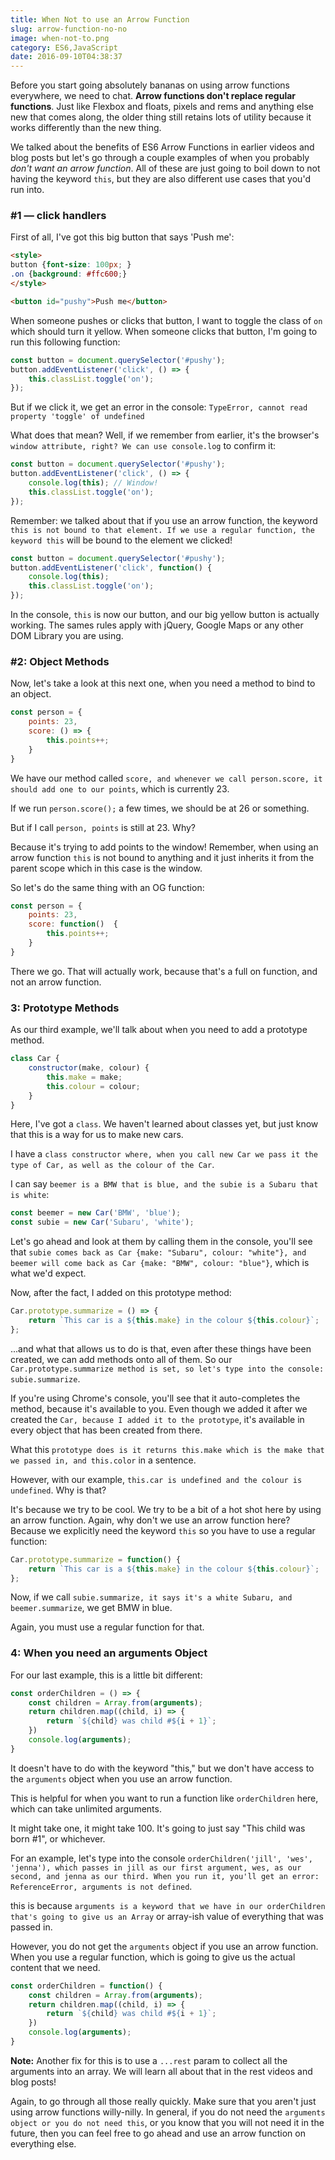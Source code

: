```yaml
---
title: When Not to use an Arrow Function
slug: arrow-function-no-no
image: when-not-to.png
category: ES6,JavaScript
date: 2016-09-10T04:38:37
---
```


Before you start going absolutely bananas on using arrow functions everywhere, we need to chat. **Arrow functions don't replace regular functions**. Just like Flexbox and floats, pixels and rems and anything else new that comes along, the older thing still retains lots of utility because it works differently than the new thing.

We talked about the benefits of ES6 Arrow Functions in earlier videos and blog posts but let's go through a couple examples of when you probably <em>don't want an arrow function</em>. All of these are just going to boil down to not having the keyword `this`, but they are also different use cases that you'd run into.

<h3>#1 — click handlers</h3>

First of all, I've got this big button that says 'Push me':


```html
<style>
button {font-size: 100px; }
.on {background: #ffc600;}
</style>

<button id="pushy">Push me</button>

```

When someone pushes or clicks that button, I want to toggle the class of `on` which should turn it yellow. When someone clicks that button, I'm going to run this following function:


```js
const button = document.querySelector('#pushy');
button.addEventListener('click', () => {
    this.classList.toggle('on');
});

```

But if we click it, we get an error in the console: `TypeError, cannot read property 'toggle' of undefined`

What does that mean? Well, if we remember from earlier, it's the browser's `window attribute, right? We can use console.log` to confirm it:


```js
const button = document.querySelector('#pushy');
button.addEventListener('click', () => {
    console.log(this); // Window!
    this.classList.toggle('on');
});

```

Remember: we talked about that if you use an arrow function, the keyword `this is not bound to that element. If we use a regular function, the keyword this` will be bound to the element we clicked!


```js
const button = document.querySelector('#pushy');
button.addEventListener('click', function() {
    console.log(this);
    this.classList.toggle('on');
});

```

In the console, `this` is now our button, and our big yellow button is actually working. The sames rules apply with jQuery, Google Maps or any other DOM Library you are using.

<h3>#2: Object Methods</h3>

Now, let's take a look at this next one, when you need a method to bind to an object.


```js
const person = {
    points: 23,
    score: () => {
        this.points++;
    }
}

```

We have our method called `score, and whenever we call person.score, it should add one to our points`, which is currently 23.

If we run `person.score();` a few times, we should be at 26 or something.

But if I call `person, points` is still at 23. Why?

Because it's trying to add points to the window! Remember, when using an arrow function `this` is not bound to anything and it just inherits it from the parent scope which in this case is the window.

So let's do the same thing with an OG function:


```js
const person = {
    points: 23,
    score: function()  {
        this.points++;
    }
}

```

There we go. That will actually work, because that's a full on function, and not an arrow function.

<h3>3: Prototype Methods</h3>

As our third example, we'll talk about when you need to add a prototype method.


```js
class Car {
    constructor(make, colour) {
        this.make = make;
        this.colour = colour;
    }
}

```

Here, I've got a `class`. We haven't learned about classes yet, but just know that this is a way for us to make new cars.

I have a `class constructor where, when you call new Car we pass it the type of Car, as well as the colour of the Car`.

I can say `beemer is a BMW that is blue, and the subie is a Subaru that is white`:


```js
const beemer = new Car('BMW', 'blue');
const subie = new Car('Subaru', 'white');

```

Let's go ahead and look at them by calling them in the console, you'll see that `subie comes back as Car {make: "Subaru", colour: "white"}, and beemer will come back as Car {make: "BMW", colour: "blue"}`, which is what we'd expect.

Now, after the fact, I added on this prototype method:


```js
Car.prototype.summarize = () => {
    return `This car is a ${this.make} in the colour ${this.colour}`;  
};

```

...and what that allows us to do is that, even after these things have been created, we can add methods onto all of them. So our `Car.prototype.summarize method is set, so let's type into the console: subie.summarize`.

If you're using Chrome's console, you'll see that it auto-completes the method, because it's available to you. Even though we added it after we created the `Car, because I added it to the prototype`, it's available in every object that has been created from there.

What this `prototype does is it returns this.make which is the make that we passed in, and this.color` in a sentence.

However, with our example, `this.car is undefined and the colour is undefined`. Why is that?

It's because we try to be cool. We try to be a bit of a hot shot here by using an arrow function. Again, why don't we use an arrow function here? Because we explicitly need the keyword `this` so you have to use a regular function:


```js
Car.prototype.summarize = function() {
    return `This car is a ${this.make} in the colour ${this.colour}`;  
};

```

Now, if we call `subie.summarize, it says it's a white Subaru, and beemer.summarize`, we get BMW in blue.

Again, you must use a regular function for that.

<h3>4: When you need an arguments Object</h3>

For our last example, this is a little bit different:


```js
const orderChildren = () => {
    const children = Array.from(arguments);
    return children.map((child, i) => {
        return `${child} was child #${i + 1}`;
    })
    console.log(arguments);
}

```

It doesn't have to do with the keyword "this," but we don't have access to the `arguments` object when you use an arrow function.

This is helpful for when you want to run a function like `orderChildren` here, which can take unlimited arguments.

It might take one, it might take 100. It's going to just say "This child was born #1", or whichever.

For an example, let's type into the console `orderChildren('jill', 'wes', 'jenna'), which passes in jill as our first argument, wes, as our second, and jenna as our third. When you run it, you'll get an error: ReferenceError, arguments is not defined`.

this is because `arguments is a keyword that we have in our orderChildren that's going to give us an Array` or array-ish value of everything that was passed in.

However, you do not get the `arguments` object if you use an arrow function. When you use a regular function, which is going to give us the actual content that we need.


```js
const orderChildren = function() {
    const children = Array.from(arguments);
    return children.map((child, i) => {
        return `${child} was child #${i + 1}`;
    })
    console.log(arguments);
}

```

**Note:** Another fix for this is to use a `...rest` param to collect all the arguments into an array. We will learn all about that in the rest videos and blog posts!

Again, to go through all those really quickly. Make sure that you aren't just using arrow functions willy-nilly. In general, if you do not need the `arguments object or you do not need this`, or you know that you will not need it in the future, then you can feel free to go ahead and use an arrow function on everything else.